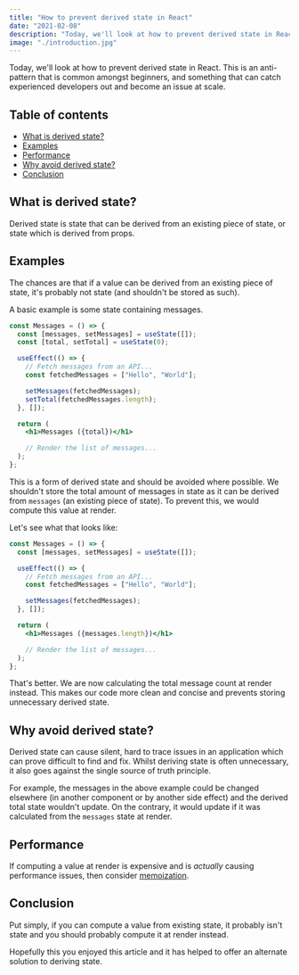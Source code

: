 ```yaml
---
title: "How to prevent derived state in React"
date: "2021-02-08"
description: "Today, we'll look at how to prevent derived state in React. This is an anti-pattern that is common amongst beginners, and something that can catch experienced developers out and become an issue at scale."
image: "./introduction.jpg"
---
```


Today, we'll look at how to prevent derived state in React. This is an anti-pattern that is common amongst beginners, and something that can catch experienced developers out and become an issue at scale.

## Table of contents

- [What is derived state?](#what-is-derived-state)
- [Examples](#examples)
- [Performance](#performance)
- [Why avoid derived state?](#why-avoid-derived-state)
- [Conclusion](#conclusion)

## What is derived state?

Derived state is state that can be derived from an existing piece of state, or state which is derived from props.

## Examples

The chances are that if a value can be derived from an existing piece of state, it's probably not state (and shouldn't be stored as such).

A basic example is some state containing messages.

```jsx
const Messages = () => {
  const [messages, setMessages] = useState([]);
  const [total, setTotal] = useState(0);

  useEffect(() => {
    // Fetch messages from an API...
    const fetchedMessages = ["Hello", "World"];

    setMessages(fetchedMessages);
    setTotal(fetchedMessages.length);
  }, []);

  return (
    <h1>Messages ({total})</h1>

    // Render the list of messages...
  );
};
```

This is a form of derived state and should be avoided where possible. We shouldn't store the total amount of messages in state as it can be derived from `messages` (an existing piece of state). To prevent this, we would compute this value at render.

Let's see what that looks like:

```jsx {12}
const Messages = () => {
  const [messages, setMessages] = useState([]);

  useEffect(() => {
    // Fetch messages from an API...
    const fetchedMessages = ["Hello", "World"];

    setMessages(fetchedMessages);
  }, []);

  return (
    <h1>Messages ({messages.length})</h1>

    // Render the list of messages...
  );
};
```

That's better. We are now calculating the total message count at render instead. This makes our code more clean and concise and prevents storing unnecessary derived state.

## Why avoid derived state?

Derived state can cause silent, hard to trace issues in an application which can prove difficult to find and fix. Whilst deriving state is often unnecessary, it also goes against the single source of truth principle.

For example, the messages in the above example could be changed elsewhere (in another component or by another side effect) and the derived total state wouldn't update. On the contrary, it would update if it was calculated from the `messages` state at render.

## Performance

If computing a value at render is expensive and is _actually_ causing performance issues, then consider <a href="https://epicreact.dev/memoization-and-react/" target="_blank">memoization</a>.

## Conclusion

Put simply, if you can compute a value from existing state, it probably isn't state and you should probably compute it at render instead.

Hopefully this you enjoyed this article and it has helped to offer an alternate solution to deriving state.
